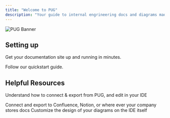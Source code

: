 ```yaml
---
title: "Welcome to PUG"
description: "Your guide to internal engrineering docs and diagrams made straight from your codebase"
---
```


![PUG Banner](images/pug-banner.png)

## Setting up

Get your documentation site up and running in minutes.

<Card title="Start here" icon="rocket" horizontal href="/quickstart">
  Follow our quickstart guide.
</Card>

## Helpful Resources

Understand how to connect & export from PUG, and edit in your IDE

<Columns cols={2}>
  <Card title="Export & Integrations" icon="pen-to-square" href="/development">
    Connect and export to Confluence, Notion, or where ever your company stores docs
  </Card>
  <Card title="IDE Editor" icon="palette" href="/essentials/settings">
    Customize the design of your diagrams on the IDE itself
  </Card>
</Columns>